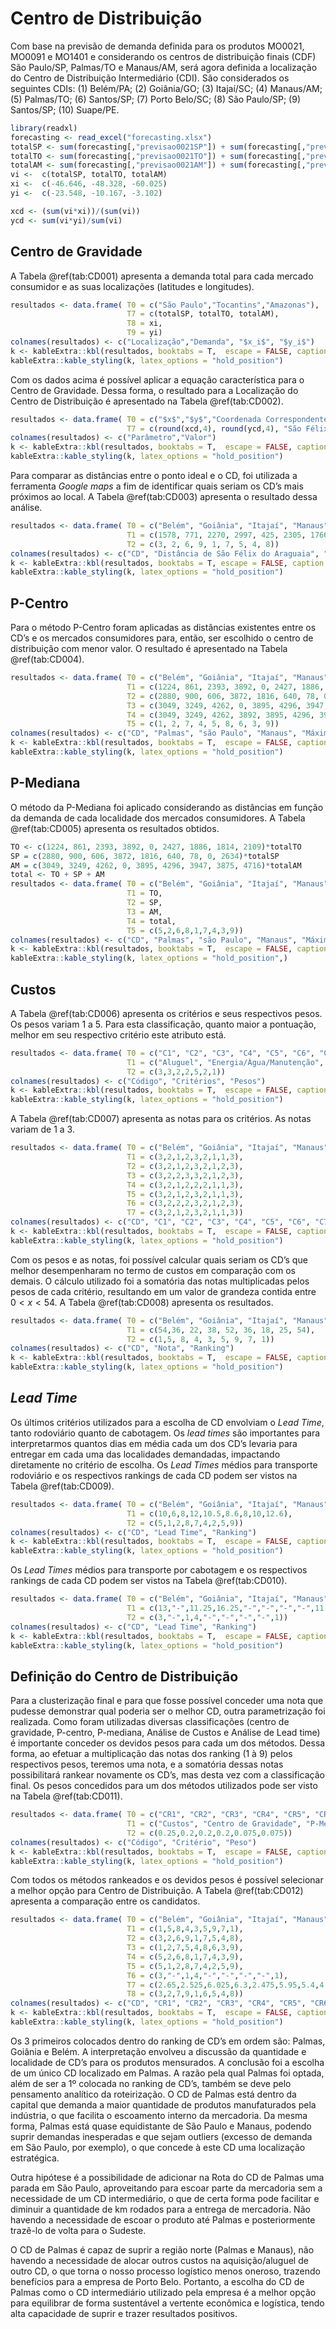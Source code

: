 # Centro de Distribuição

Com base na previsão de demanda definida para os produtos  MO0021, MO0091 e MO1401 e considerando os centros de distribuição finais (CDF) São Paulo/SP, Palmas/TO e Manaus/AM, será agora definida a localização do Centro de Distribuição Intermediário (CDI). São considerados os seguintes CDIs: (1) Belém/PA; (2) Goiânia/GO; (3) Itajaí/SC; (4) Manaus/AM; (5) Palmas/TO; (6) Santos/SP; (7) Porto Belo/SC; (8) São Paulo/SP; (9) Santos/SP; (10) Suape/PE. 


```r
library(readxl)
forecasting <- read_excel("forecasting.xlsx")
totalSP <- sum(forecasting[,"previsao0021SP"]) + sum(forecasting[,"previsao0091SP"])+ sum(forecasting[,"previsao1401SP"])
totalTO <- sum(forecasting[,"previsao0021TO"]) + sum(forecasting[,"previsao0091TO"])+ sum(forecasting[,"previsao1401TO"])
totalAM <- sum(forecasting[,"previsao0021AM"]) + sum(forecasting[,"previsao0091AM"])+ sum(forecasting[,"previsao1401AM"])
vi <-  c(totalSP, totalTO, totalAM)
xi <-  c(-46.646, -48.328, -60.025)
yi <-  c(-23.548, -10.167, -3.102)

xcd <- (sum(vi*xi))/(sum(vi))
ycd <- sum(vi*yi)/sum(vi)
```

## Centro de Gravidade

A Tabela \@ref(tab:CD001) apresenta a demanda total para cada mercado consumidor e as suas localizações (latitudes e longitudes).


```r
resultados <- data.frame( T0 = c("São Paulo","Tocantins","Amazonas"),
                          T7 = c(totalSP, totalTO, totalAM),
                          T8 = xi,
                          T9 = yi)
colnames(resultados) <- c("Localização","Demanda", "$x_i$", "$y_i$")
k <- kableExtra::kbl(resultados, booktabs = T,  escape = FALSE, caption = "Dados Utilizados para Definição do Centro de Distribuição")
kableExtra::kable_styling(k, latex_options = "hold_position")
```

Com os dados acima é possível aplicar a equação característica para o Centro de Gravidade. Dessa forma, o resultado para a Localização do Centro de Distribuição é apresentado na Tabela \@ref(tab:CD002).

```r
resultados <- data.frame( T0 = c("$x$","$y$","Coordenada Correspondente"),
                          T7 = c(round(xcd,4), round(ycd,4), "São Félix do Araguaia - MT, 78670-000"))
colnames(resultados) <- c("Parâmetro","Valor")
k <- kableExtra::kbl(resultados, booktabs = T,  escape = FALSE, caption = "Resultado do Centro de Gravidade")
kableExtra::kable_styling(k, latex_options = "hold_position")
```

Para comparar as distâncias entre o ponto ideal e o CD, foi utilizada a ferramenta *Google maps*  a fim de identificar quais seriam os CD's mais próximos ao local. A Tabela \@ref(tab:CD003) apresenta o resultado dessa análise.

```r
resultados <- data.frame( T0 = c("Belém", "Goiânia", "Itajaí", "Manaus", "Palmas", "Porto Belo", "Porto de Santos", "São Paulo", "Suape"),
                          T1 = c(1578, 771, 2270, 2997, 425, 2305, 1766, 1692, 2308),
                          T2 = c(3, 2, 6, 9, 1, 7, 5, 4, 8))
colnames(resultados) <- c("CD", "Distância de São Félix do Araguaia", "Ranking")
k <- kableExtra::kbl(resultados, booktabs = T, escape = FALSE, caption = "Proximidade dos Centros de Distribuição ao Centro de Gravidade")
kableExtra::kable_styling(k, latex_options = "hold_position")
```

## P-Centro

Para o método P-Centro foram aplicadas as distâncias existentes entre os CD's e os mercados consumidores para, então, ser escolhido o centro de distribuição com menor valor. O resultado é apresentado na Tabela \@ref(tab:CD004).

```r
resultados <- data.frame( T0 = c("Belém", "Goiânia", "Itajaí", "Manaus", "Palmas", "Porto Belo", "Porto de Santos", "São Paulo", "Suape"),
                          T1 = c(1224, 861, 2393, 3892, 0, 2427, 1886, 1814, 2109),
                          T2 = c(2880, 900, 606, 3872, 1816, 640, 78, 0, 2634),
                          T3 = c(3049, 3249, 4262, 0, 3895, 4296, 3947, 3875, 4716),
                          T4 = c(3049, 3249, 4262, 3892, 3895, 4296, 3947, 3875, 4716),
                          T5 = c(1, 2, 7, 4, 5, 8, 6, 3, 9))
colnames(resultados) <- c("CD", "Palmas", "são Paulo", "Manaus", "Máximo", "Ranking")
k <- kableExtra::kbl(resultados, booktabs = T,  escape = FALSE, caption = "Resultados para o Método P-Centro")
kableExtra::kable_styling(k, latex_options = "hold_position")
```

## P-Mediana

O método da P-Mediana foi aplicado considerando as distâncias em função da demanda de cada localidade dos mercados consumidores. A Tabela \@ref(tab:CD005) apresenta os resultados obtidos.

```r
TO <- c(1224, 861, 2393, 3892, 0, 2427, 1886, 1814, 2109)*totalTO
SP = c(2880, 900, 606, 3872, 1816, 640, 78, 0, 2634)*totalSP
AM = c(3049, 3249, 4262, 0, 3895, 4296, 3947, 3875, 4716)*totalAM
total <- TO + SP + AM
resultados <- data.frame( T0 = c("Belém", "Goiânia", "Itajaí", "Manaus", "Palmas", "Porto Belo", "Porto de Santos", "São Paulo", "Suape"),
                          T1 = TO,
                          T2 = SP,
                          T3 = AM,
                          T4 = total,
                          T5 = c(5,2,6,8,1,7,4,3,9))
colnames(resultados) <- c("CD", "Palmas", "são Paulo", "Manaus", "Máxima demanda", "Ranking")
k <- kableExtra::kbl(resultados, booktabs = T,  escape = FALSE, caption = "Resultados para o Método P-Mediana")
kableExtra::kable_styling(k, latex_options = "hold_position",)
```

## Custos

A Tabela \@ref(tab:CD006) apresenta os critérios e seus respectivos pesos. Os pesos variam 1 a 5. Para esta classificação, quanto maior a pontuação, melhor em seu respectivo critério este atributo está.

```r
resultados <- data.frame( T0 = c("C1", "C2", "C3", "C4", "C5", "C6", "C7"),
                          T1 = c("Aluguel", "Energia/Água/Manutenção", "IPTU", "Manutenção/Depreciação Equipamentos/Operações", "Salários", "Custo de Capital", "Manutenção"),
                          T2 = c(3,3,2,2,5,2,1))
colnames(resultados) <- c("Código", "Critérios", "Pesos")
k <- kableExtra::kbl(resultados, booktabs = T,  escape = FALSE, caption = "Pesos")
kableExtra::kable_styling(k, latex_options = "hold_position")
```

A Tabela \@ref(tab:CD007) apresenta as notas para os critérios. As notas variam de 1 a 3.

```r
resultados <- data.frame( T0 = c("Belém", "Goiânia", "Itajaí", "Manaus", "Palmas", "Porto de Santos", "Porto Belo", "São Paulo", "Suape"),
                          T1 = c(3,2,1,2,3,2,1,1,3),
                          T2 = c(3,2,1,2,3,2,1,2,3),
                          T3 = c(3,2,2,3,3,2,1,2,3),
                          T4 = c(3,2,1,2,2,2,1,1,3),
                          T5 = c(3,2,1,2,3,2,1,1,3),
                          T6 = c(3,2,2,2,3,2,1,2,3),
                          T7 = c(3,2,1,2,3,2,1,1,3))
colnames(resultados) <- c("CD", "C1", "C2", "C3", "C4", "C5", "C6", "C7")
k <- kableExtra::kbl(resultados, booktabs = T,  escape = FALSE, caption = "Notas dos critérios")
kableExtra::kable_styling(k, latex_options = "hold_position")
```

Com os pesos e as notas, foi possível calcular quais seriam os CD's que melhor desempenharam no termo de custos em comparação com os demais. O cálculo utilizado foi a somatória das notas multiplicadas pelos pesos de cada critério, resultando em um valor de grandeza contida entre $0 < x < 54$. A Tabela \@ref(tab:CD008) apresenta os resultados.

```r
resultados <- data.frame( T0 = c("Belém", "Goiânia", "Itajaí", "Manaus", "Palmas", "Santos", "Porto Belo", "São Paulo", "Suape"),
                          T1 = c(54,36, 22, 38, 52, 36, 18, 25, 54),
                          T2 = c(1,5, 8, 4, 3, 5, 9, 7, 1))
colnames(resultados) <- c("CD", "Nota", "Ranking")
k <- kableExtra::kbl(resultados, booktabs = T,  escape = FALSE, caption = "Ranking das Notas")
kableExtra::kable_styling(k, latex_options = "hold_position")
```

## *Lead Time*

Os últimos critérios utilizados para a escolha de CD envolviam o *Lead Time*, tanto rodoviário quanto de cabotagem. Os *lead times* são importantes para interpretarmos quantos dias em média cada um dos CD's levaria para entregar em cada uma das localidades demandadas, impactando diretamente no critério de escolha. Os *Lead Times* médios para transporte rodoviário e os respectivos rankings de cada CD podem ser vistos na Tabela \@ref(tab:CD009).

```r
resultados <- data.frame( T0 = c("Belém", "Goiânia", "Itajaí", "Manaus", "Palmas", "Santos", "Porto Belo", "São Paulo", "Suape"),
                          T1 = c(10,6,8,12,10.5,8.6,8,10,12.6),
                          T2 = c(5,1,2,8,7,4,2,5,9))
colnames(resultados) <- c("CD", "Lead Time", "Ranking")
k <- kableExtra::kbl(resultados, booktabs = T,  escape = FALSE, caption = "Ranking Dos Lead Times - Rodoviário")
kableExtra::kable_styling(k, latex_options = "hold_position")
```

Os *Lead Times* médios para transporte por cabotagem e os respectivos rankings de cada CD podem ser vistos na Tabela \@ref(tab:CD010).

```r
resultados <- data.frame( T0 = c("Belém", "Goiânia", "Itajaí", "Manaus", "Palmas", "Santos", "Porto Belo", "São Paulo", "Suape"),
                          T1 = c(13,"-",11.25,16.25,"-","-","-","-",11.25),
                          T2 = c(3,"-",1,4,"-","-","-","-",1))
colnames(resultados) <- c("CD", "Lead Time", "Ranking")
k <- kableExtra::kbl(resultados, booktabs = T,  escape = FALSE, caption = "Ranking Dos Lead Times - Cabotagem")
kableExtra::kable_styling(k, latex_options = "hold_position")
```

## Definição do Centro de Distribuição

Para a clusterização final e para que fosse possível conceder uma nota que pudesse demonstrar qual poderia ser o melhor CD, outra parametrização foi realizada. Como foram utilizadas diversas classificações (centro de gravidade, P-centro, P-mediana, Análise de Custos e Análise de Lead time) é importante conceder os devidos pesos para cada um dos métodos. Dessa forma, ao efetuar a multiplicação das notas  dos ranking (1 à 9) pelos respectivos pesos, teremos uma nota, e a somatória dessas notas possibilitará rankear novamente os CD's, mas desta vez com a classificação final. Os pesos concedidos para um dos métodos utilizados pode ser visto na Tabela \@ref(tab:CD011).

```r
resultados <- data.frame( T0 = c("CR1", "CR2", "CR3", "CR4", "CR5", "CR6"),
                          T1 = c("Custos", "Centro de Gravidade", "P-Mediana", "P-Centro", "Lead Time - Rodoviário", "Lead Time - Cabotagem"),
                          T2 = c(0.25,0.2,0.2,0.2,0.075,0.075))
colnames(resultados) <- c("Código", "Critério", "Peso")
k <- kableExtra::kbl(resultados, booktabs = T,  escape = FALSE, caption = "Pesos para os critérios")
kableExtra::kable_styling(k, latex_options = "hold_position")
```


Com todos os métodos rankeados e os devidos pesos é possível selecionar a melhor opção para Centro de Distribuição. A Tabela \@ref(tab:CD012) apresenta a comparação entre os candidatos.

```r
resultados <- data.frame( T0 = c("Belém", "Goiânia", "Itajaí", "Manaus", "Palmas","Porto Belo", "Santos", "São Paulo", "Suape"),
                          T1 = c(1,5,8,4,3,5,9,7,1),
                          T2 = c(3,2,6,9,1,7,5,4,8),
                          T3 = c(1,2,7,5,4,8,6,3,9),
                          T4 = c(5,2,6,8,1,7,4,3,9),
                          T5 = c(5,1,2,8,7,4,2,5,9),
                          T6 = c(3,"-",1,4,"-","-","-","-",1),
                          T7 = c(2.65,2.525,6.025,6.3,2.475,5.95,5.4,4.125,6.2),
                          T8 = c(3,2,7,9,1,6,5,4,8))
colnames(resultados) <- c("CD", "CR1", "CR2", "CR3", "CR4", "CR5", "CR6", "Nota", "Ranking")
k <- kableExtra::kbl(resultados, booktabs = T,  escape = FALSE, caption = "Ranking dos CDs - Geral")
kableExtra::kable_styling(k, latex_options = "hold_position")
```

Os 3 primeiros colocados dentro do ranking de CD's  em ordem são: Palmas, Goiânia e Belém. A interpretação envolveu a discussão da quantidade e localidade de CD's para os produtos mensurados. A conclusão foi a escolha de um único CD localizado em Palmas. A razão pela qual Palmas foi optada, além de ser a 1º colocada no ranking de CD's, também se deve pelo pensamento analítico da roteirização. O CD de Palmas está dentro da capital que demanda a maior quantidade de produtos manufaturados pela indústria, o que facilita o escoamento interno da mercadoria. Da mesma forma, Palmas está quase equidistante de São Paulo e Manaus, podendo suprir demandas inesperadas e que sejam outliers (excesso de demanda em São Paulo, por exemplo), o que concede à este CD uma localização estratégica.

Outra hipótese é a possibilidade de adicionar na Rota do CD de Palmas uma parada em São Paulo, aproveitando para escoar parte da mercadoria sem a necessidade de um CD intermediário, o que de certa forma pode facilitar e diminuir a quantidade de km rodados para a entrega de mercadoria. Não havendo a necessidade de escoar o produto até Palmas e posteriormente trazê-lo de volta para o Sudeste.

O CD de Palmas é capaz de suprir a região norte (Palmas e Manaus), não havendo a necessidade de alocar outros custos na aquisição/aluguel de outro CD, o que torna o nosso processo logístico menos oneroso, trazendo benefícios para a empresa de Porto Belo. Portanto, a escolha do CD de Palmas como o CD intermediário utilizado pela empresa é a melhor opção para equilibrar de forma sustentável a vertente econômica e logística, tendo alta capacidade de suprir e trazer resultados positivos.







